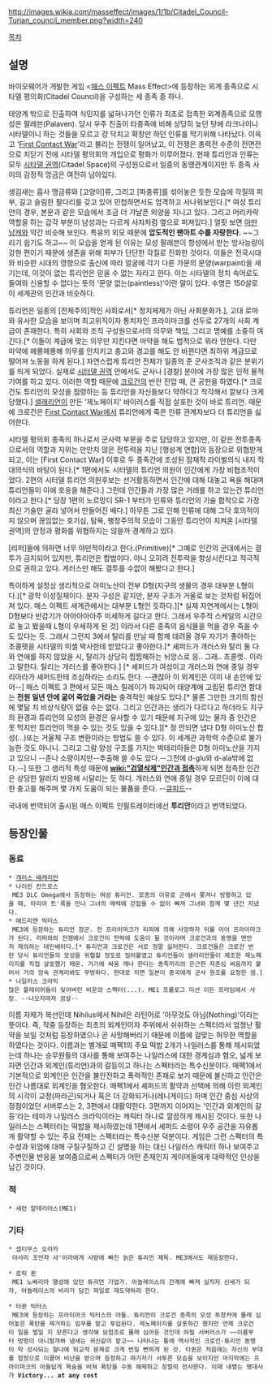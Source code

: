 http://images.wikia.com/masseffect/images/1/1b/Citadel_Council-Turian_council_member.png?width=240

[[목차]]

== 설명 ==
바이오웨어가 개발한 게임 <[[매스 이펙트]] Mass Effect>에 등장하는 외계 종족으로 시타델 평의회(Citadel Council)을 구성하는 세 종족 중 하나. 

태양계 밖으로 진출하여 식민지를 넓혀나가던 인류가 최초로 접촉한 외계종족으로 모행성은 팔레븐(Palaven). 당시 우주 진출이 타종족에 비해 상당히 늦던 탓에 라크나이니 시타델이니 하는 것들을 모르고 걍 닥치고 확장만 하던 인류를 막기위해 나타났다. 이윽고 '[[First Contact War]]'라고 불리는 전쟁이 일어났고, 이 전쟁은 총력전 수준의 전면전으로 치닫기 전에 시타델 평의회의 개입으로 평화가 이루어졌다. 현재 튜리언과 인류는 모두 [[시타델 권역]](Citadel Space)의 구성원으로서 일중의 동맹관계이지만 두 종족 사이의 감정적 앙금은 여전히 남아있다.

생김새는 흡사 맹금류와 [고양이]류, 그리고 [파충류]를 섞어놓은 듯한 모습에 각질의 피부, 길고 슬림한 팔다리를 갖고 있어 민첩하면서도 엄격하고 사나워보인다.[* 여성 튜리언의 경우, 본문과 같은 모습에서 조금 더 갸냘픈 외양을 지니고 있다. 그리고 머리카락 역할을 하는 갑각 부분이 남성과는 다르게 사자처럼 옆으로 퍼져있다.] 얼핏 보면 [[아만]] [[남캐]]와 약간 비슷해 보인다. 특유의 외모 때문에 '''압도적인 팬아트 수를 자랑한다.''' ~~그리기 쉽기도 하고~~ 이 모습을 얻게 된 이유는 모성 팔래븐이 항성에서 받는 방사능량이 강한 편이기 때문에 생존을 위해 피부가 단단한 각질로 진화한 것이다. 이들은 전국시대와 비슷한 시대의 영향으로 출신에 따라 얼굴에 각기 다른 가문의 문양(warpaint)을 새기는데, 이것이 없는 튜리언은 믿을 수 없는 자라고 한다. 이는 시타델의 정치 속어로도 들여와 신용할 수 없다는 뜻의 '문양 없는(paintless)'이란 말이 있다. 수명은 150살로 이 세계관의 인간과 비슷하다.

튜리언은 일종의 [전체주의]적인 사회로서[* 정치체제가 아닌 사회문화가.], 고대 로마와 유사한 모습을 보이며 최고위직이자 통치자인 프라이마크를 선두로 27개의 사회 계급이 존재한다. 특히 사회와 조직 구성원으로서의 의무와 책임, 그리고 명예를 소중히 여긴다.[* 이들이 계급에 맞는 의무만 지킨다면 마약을 해도 법적으로 뭐라 안한다. 다만 마약에 헤롱헤롱해 의무를 안지키고 충고와 경고를 해도 안 바뀐다면 최하위 계급으로 떨어져 노동을 하게 된다.] 자연스럽게 튜리언 전체가 일종의 준 군사조직과 같은 분위기를 띄게 되었다. 실제로 [[시터델 권역]] 안에서도 군사나 [경찰] 분야에 가장 많은 인적 물적 기여를 하고 있다. 이러한 역할 때문에 [[크로건]]의 반란 진압 때, 큰 공헌을 하였다.[* 크로건도 튜리언의 모성을 점령하는 등 튜리언을 자신들보다 약하다고 착각해서 깔보다 크게 당했다.] [[샐래리언]]이 만든 '제노페이지' 바이러스를 직접 살포한 것이 바로 튜리언. 때문에 크로건은 [[First Contact War]]에서 튜리언에게 죽은 인류 관계자보다 더 튜리언을 싫어한다.

시타델 평의회 종족의 하나로서 군사력 부문을 주로 담당하고 있지만, 이 같은 전투종족으로서의 역할과 지위는 만만치 않은 전투력을 지닌 [행성계 연합]의 등장으로 위협받게 되고, 이는 [First Contact War] 이후로 두 종족간에 조성된 잠재적 라이벌의식 내지 적대의식의 바탕이 된다.[* 1편에서도 시터델의 튜리언 의원이 인간에게 가장 비협조적이었다. 2편의 시터델 튜리언 의원후보는 선거활동하면서 인간에 대해 대놓고 욕을 해대며 튜리언들이 이에 호응을 해준다.] 그런데 인간들과 가장 많은 거래를 하고 있는건 튜리언이라고 한다.[* 당장 1편의 노르망디 SR-1 부터가 인류와 튜리언의 기술 합작으로 가장 최신 기술만 골라 넣어서 만들어진 배다.] 아무튼 그로 인해 인류에 대해 그닥 호의적이지 않으며 끊임없는 호기심, 탐욕, 팽창주의적 모습이 그동안 튜리언이 지켜온 [시타델 권역]의 안정과 평화를 위협하지는 않을까 경계하고 있다.

[리퍼]들에 의하면 너무 야만적이라고 한다.(Primitive)[* 그예로 인간의 군대에서는 결투가 금지되어 있지만, 튜리언은 합법이다. 아니 오히려 전투력을 향상시킨다고 적극적으로 권하고 있다. 게러스만 해도 결투를 수없이 해봤다고 한다.] 

특이하게 설정상 생리적으로 아미노산이 전부 D형(지구의 생물의 경우 대부분 L형이다.)[* 광학 이성질체이다. 분자 구성은 같지만, 분자 구조가 거울로 보는 것처럼 뒤집어져 있다. 매스 이펙트 세계관에서는 대부분 L형인 듯하다.][* 실제 자연계에서는 L형이 D형보다 반감기가 아아아아아주 미세하게 길다고 한다. 그래서 우주적 스케일의 시간으로 놓고 봤을때 L형이 우세하게 된 것] 이라서 다른 종족의 음식물을 먹을 경우 죽을 수도 있다는 듯. 그래서 그런지 3에서 탈리를 만날 때 함께 데려올 경우 자기가 좋아하는 초콜렛을 시타델의 미셸 박사한테 받았다고 좋아한다.[* 셰퍼드가 개러스와 탈리 둘 다와 연애를 하지 않았을 시, 탈리가 상당히 찝찝해하는 뉘앙스로 응.. 그래.. 초콜렛.. 이라고 말한다. 탈리는 개러스를 좋아한다.] [* 셰퍼드가 여성이고 개러스와 연애 중일 경우 리아라가 셰퍼드한테 조심하라는 소리도 한다. --괜찮아 이 외계인은 이미 내 손안에 있어--] 매스 이펙트 3 편에서 모든 매스 릴레이가 파괴되어 태양계에 고립된 튜리언 함대는 '''전원 일년 안에 굶어 죽었을 거라는''' 충격적인 예상도 있다.[* 물론 그만한 크기의 함선에 몇달 치 비상식량이 없을 수는 없다. 그리고 인간과는 생리가 다르다고 하더라도 지구의 환경과 튜리언의 모성의 환경은 유사할 수 있기 때문에 지구에 있는 물자 중 인간은 못 먹지만 튜리언이 먹을 수 있는 것도 있을 수 있다.][* 정 안되면 냅다 D형 아미노산 합성(...)또는 거울체 구조 변환이라는 방법도 쓸 수 있다. 이 세계관 과학력 수준으로 불가능한 것도 아니니. 그리고 그람 양성 구조를 가지는 박테리아들은 D형 아미노산을 가지고 있으니 --존나 소량이지만--추출해 쓸 수도 있다.--그전에 d-glu와 d-ala밖에 없다.--]
또한 그 생리적 특성 때문에 '''[[wiki:"검열삭제"인간과 접촉]]'''하게 되면 접촉한 인간은 상당한 알러지 반응에 시달리는 듯 하다. 개러스와 연애 중일 경우 모르딘이 이에 대한 충고를 해주며 몇 가지 도움이 되는 물품을 준다. --[[큐피드]]--

국내에 번역되어 출시된 매스 이펙트 인필트레이터에선 '''투리안'''이라고 번역되었다.

== 등장인물 ==
=== 동료 ===
 * [[개러스 배캐리언]]
 * 나이린 칸드로스
  ME3 DLC Omega에서 등장하는 여성 튜리언. 모종의 이유로 군에서 쫓겨나 방황하고 있을 때, 아리아 트'록을 만나 그녀의 매력에 걷잡을 수 없이 빠져 그녀와 함께 몇 년간 지냈다.
 * 애드리엔 빅터스
  ME3에 등장하는 튜리언 장군. 전 프라이마크가 리퍼에 의해 사망하자 뒤를 이어 프라이마크가 된다. 리퍼와의 전쟁에서 크로건이 전력에 도움이 될 것이라며 크로건과의 동맹을 맨먼저 제의하는 대인배이다.[* 튜리언과 크로건은 서로 정말 싫어한다. 크로건들은 크로건 반란 당시 튜리언들의 모성을 위협할 정도로 밀어붙였고 튜리언들이 샐러리안들이 제조한 제노페이지를 직접 살포했기 때문. 거기에 싸움 깨나 한다는 종족끼리의 은근한 자존심 싸움까지 붙어서 거의 앙숙 관계라봐도 무방하다. 현대로 치면 일본이 중국에게 군사 원조를 요청한 셈.]
 * 나일러스 크라익
 많은 플레이어들이 잊어버린 비운의 스펙터(...). ME1 프롤로그 미션 이든 프라임에서 사망. --나오자마자 끔살--
이름 자체가 복선인데 Nihilus에서 Nihil은 라틴어로 '아무것도 아님(Nothing)'이라는 뜻이다. 즉, 작중 등장하는 최초의 외계인이자 주위에서 쉬쉬하는 스펙터라서 엄청난 활약을 보일 것처럼 등장하였으나 곧 사망해버리기 때문에 이름에 걸맞는 허무한 역할을 하였다는 것이다.
이름과는 별개로 매펙1의 주요 떡밥 2개가 나일러스를 통해 제시되었는데 하나는 승무원들의 대사를 통해 보여주는 나일러스에 대한 경계심과 혐오, 넓게 보자면 인간과 외계인(튜리언)과의 갈등이고 하나는 스펙터라는 특수신분이다. 매펙1에서 기본적으로 외계인은 인간을 불안전하고 폭력적인 존재로 보기 때문에 불신하고 인간은 인간 나름대로 외계인을 혐오한다. 매펙1에서 셰퍼드의 활약과 선택에 의해 이런 외계인의 시각이 교정(파라곤)되거나 혹은 더 강화되거나(레니게이드) 하며 인간 중심 사상의 정점이었던 서버루스는 2, 3편에서 대활약한다. 3편까지 이어지는 '인간과 외계인의 갈등'라는 테마가 나일러스 크라익이라는 캐릭터 하나로 깔끔하게 제시된 것이다.
또한 나일러스는 스펙터라는 떡밥을 제시하였는데 1편에서 셰퍼드 소령이 우주 공간을 자유롭게 활약할 수 있는 주요 전제는 스펙터라는 특수신분 덕분이다. 게임은 그런 스펙터의 특수성과 위엄에 대해 구질구질하고 긴 설명을 하는 대신 나일러스 캐릭터 하나 보여주고 주변인물 반응을 보여줌으로써 스펙터가 어떤 존재인지 게이머들에게 대략적인 인상을 남긴 것이다.
=== 적 ===
 * 새런 알테리어스(ME1)

=== 기타 ===
 * 셉티무스 오라카
  아사리 조언자 샤'이라에게 사랑에 빠진 늙은 튜리언 제독. ME3에서도 재등장한다.

 * 로릭 퀸
  ME1 노베리아 행성에 있던 튜리언 기업가. 아놀레이스의 간계에 빠져 실직자 신세가 되자, 아놀레이스의 비리가 담긴 파일로 재도약하려 한다.

 * 타퀸 빅터스
  ME3에 등장하는 프라이마크 빅터스의 아들. 튜리언이 크로건 종족의 모성 투창카에 몰래 심어놓은 폭탄을 제거하는 임무를 맡고 투입된다. 제노페이지를 살포하긴 했지만 언제 크로건이 일을 벌일 지 모른다고 생각해 보험조로 몰래 심어둔 것인데 하필 서버러스가 ~~이름부터 멍멍이 아니랄까봐 냄새는 귀신같이 맡고~~ 나타나는 통에 역사적인 크로건-튜리언 동맹이 막 성사되는 찰나에 외교적 문제로 크게 번질 뻔하게 된 것. 타퀸은 처음에는 자신의 부대를 함정으로 이끌어 비난을 받으며 등장하고 여기저기 서투른 모습을 보이지만 마지막에는 프라이마크의 아들답게 목숨을 바쳐 폭탄을 수동 해제하고 장렬히 전사한다. 이때 내뱉는 명대사가 '''Victory... at any cost'''
